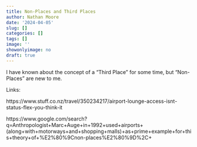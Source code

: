 ```yaml
---
title: Non-Places and Third Places
author: Nathan Moore
date: '2024-04-05'
slug: []
categories: []
tags: []
image: ''
showonlyimage: no
draft: true
---
```


I have known about the concept of a "Third Place" for some time, but "Non-Places" are new to me. 

<!--more-->

Links:

https://www.stuff.co.nz/travel/350234217/airport-lounge-access-isnt-status-flex-you-think-it

https://www.google.com/search?q=Anthropologist+Marc+Auge+in+1992+used+airports+(along+with+motorways+and+shopping+malls)+as+prime+example+for+this+theory+of+%E2%80%9Cnon-places%E2%80%9D%2C+